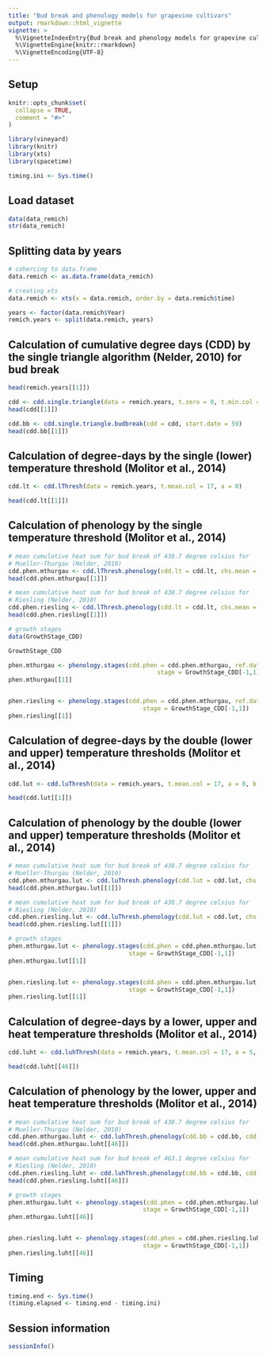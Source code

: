```yaml
---
title: "Bud break and phenology models for grapevine cultivars"
output: rmarkdown::html_vignette
vignette: >
  %\VignetteIndexEntry{Bud break and phenology models for grapevine cultivars}
  %\VignetteEngine{knitr::rmarkdown}
  %\VignetteEncoding{UTF-8}
---
```


## Setup
```r
knitr::opts_chunk$set(
  collapse = TRUE,
  comment = "#>"
)
```

```r
library(vineyard)
library(knitr)
library(xts)
library(spacetime)

timing.ini <- Sys.time()
```

## Load dataset
```r
data(data_remich)
str(data_remich)
```

## Splitting data by years
```r
# cohercing to data.frame
data.remich <- as.data.frame(data_remich)

# creating xts
data.remich <- xts(x = data.remich, order.by = data.remich$time)

years <- factor(data.remich$Year)
remich.years <- split(data.remich, years)
```

## Calculation of cumulative degree days (CDD) by the single triangle algorithm (Nelder, 2010) for bud break
```r
head(remich.years[[1]])

cdd <- cdd.single.triangle(data = remich.years, t.zero = 0, t.min.col = 16, t.mean.col = 17, t.max.col = 15)
head(cdd[[1]])

cdd.bb <- cdd.single.triangle.budbreak(cdd = cdd, start.date = 59)
head(cdd.bb[[1]])
```


## Calculation of degree-days by the single (lower) temperature threshold (Molitor et al., 2014)
```r
cdd.lt <- cdd.lThresh(data = remich.years, t.mean.col = 17, a = 0)

head(cdd.lt[[1]])
```


## Calculation of phenology by the single temperature threshold (Molitor et al., 2014)
```r
# mean cumulative heat sum for bud break of 438.7 degree celsius for
# Mueller-Thurgau (Nelder, 2010)
cdd.phen.mthurgau <- cdd.lThresh.phenology(cdd.lt = cdd.lt, chs.mean = 438.7)
head(cdd.phen.mthurgau[[1]])

# mean cumulative heat sum for bud break of 438.7 degree celsius for
# Riesling (Nelder, 2010)
cdd.phen.riesling <- cdd.lThresh.phenology(cdd.lt = cdd.lt, chs.mean = 463.1)
head(cdd.phen.riesling[[1]])

# growth stages
data(GrowthStage_CDD)

GrowthStage_CDD

phen.mthurgau <- phenology.stages(cdd.phen = cdd.phen.mthurgau, ref.data = GrowthStage_CDD[-1,],
                                          stage = GrowthStage_CDD[-1,1])
phen.mthurgau[[1]]


phen.riesling <- phenology.stages(cdd.phen = cdd.phen.mthurgau, ref.data = GrowthStage_CDD[-1,],
                                      stage = GrowthStage_CDD[-1,1])
phen.riesling[[1]]

```

## Calculation of degree-days by the double (lower and upper) temperature thresholds (Molitor et al., 2014)
```r
cdd.lut <- cdd.luThresh(data = remich.years, t.mean.col = 17, a = 0, b = 15)

head(cdd.lut[[1]])
```

## Calculation of phenology by the double (lower and upper) temperature thresholds (Molitor et al., 2014)
```r
# mean cumulative heat sum for bud break of 438.7 degree celsius for
# Mueller-Thurgau (Nelder, 2010)
cdd.phen.mthurgau.lut <- cdd.luThresh.phenology(cdd.lut = cdd.lut, chs.mean = 438.7)
head(cdd.phen.mthurgau.lut[[1]])

# mean cumulative heat sum for bud break of 438.7 degree celsius for
# Riesling (Nelder, 2010)
cdd.phen.riesling.lut <- cdd.luThresh.phenology(cdd.lut = cdd.lut, chs.mean = 463.1)
head(cdd.phen.riesling.lut[[1]])

# growth stages
phen.mthurgau.lut <- phenology.stages(cdd.phen = cdd.phen.mthurgau.lut, ref.data = GrowthStage_CDD[-1,],
                                  stage = GrowthStage_CDD[-1,1])
phen.mthurgau.lut[[1]]


phen.riesling.lut <- phenology.stages(cdd.phen = cdd.phen.mthurgau.lut, ref.data = GrowthStage_CDD[-1,],
                                  stage = GrowthStage_CDD[-1,1])
phen.riesling.lut[[1]]
```

## Calculation of degree-days by a lower, upper and heat temperature thresholds (Molitor et al., 2014)
```r
cdd.luht <- cdd.luhThresh(data = remich.years, t.mean.col = 17, a = 5, b = 20, c = 22)

head(cdd.luht[[46]])
```

## Calculation of phenology by the lower, upper and heat temperature thresholds (Molitor et al., 2014)
```r

# mean cumulative heat sum for bud break of 438.7 degree celsius for
# Mueller-Thurgau (Nelder, 2010)
cdd.phen.mthurgau.luht <- cdd.luhThresh.phenology(cdd.bb = cdd.bb, cdd.luht = cdd.luht, chs.mean = 438.7)
head(cdd.phen.mthurgau.luht[[46]])

# mean cumulative heat sum for bud break of 463.1 degree celsius for
# Riesling (Nelder, 2010)
cdd.phen.riesling.luht <- cdd.luhThresh.phenology(cdd.bb = cdd.bb, cdd.luht = cdd.luht, chs.mean = 463.1)
head(cdd.phen.riesling.luht[[46]])

# growth stages
phen.mthurgau.luht <- phenology.stages(cdd.phen = cdd.phen.mthurgau.luht, ref.data = GrowthStage_CDD,
                                      stage = GrowthStage_CDD[-1,1])
phen.mthurgau.luht[[46]]


phen.riesling.luht <- phenology.stages(cdd.phen = cdd.phen.riesling.luht, ref.data = GrowthStage_CDD,
                                      stage = GrowthStage_CDD[-1,1])
phen.riesling.luht[[46]]
```

## Timing
```r
timing.end <- Sys.time()
(timing.elapsed <- timing.end - timing.ini)
```

## Session information
```r
sessionInfo()
```
